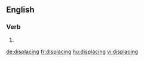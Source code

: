 ==English==

===Verb===
{{head|en}}

# {{present participle of|displace|lang=en}}

[[de:displacing]]
[[fr:displacing]]
[[hu:displacing]]
[[vi:displacing]]